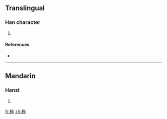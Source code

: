 ==Translingual==

===Han character===
{{Han char|rn=75|rad=木|as=07|sn=11|four=|canj=木戈大十 (DIKJ)}}

# {{defn|Han|sort=木07}}

====References====
* {{Han ref|kx=0527.050|dkj=14806|dj=0915.240|hdz=21222.050|uh=6873|ud=26739}}

----

==Mandarin==

===Hanzi===
{{cmn-hanzi|pin=[[bèn]] ([[ben4]]), [[tìng]] ([[ting4]])|wg=pen<sup>4</sup>, t'ing<sup>4</sup>}}

# {{defn|Mandarin|sort=木07}}

[[fr:桳]]
[[zh:桳]]